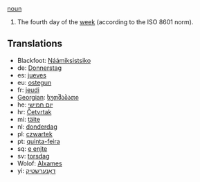 [[noun]]

#The fourth day of the [[week]] (according to the ISO 8601 norm).

==Translations==
*Blackfoot: [[Náámiksistsiko]]
*de: [[Donnerstag]]
*es: [[jueves]]
*eu: [[ostegun]]
*fr: [[jeudi]]
*[[Georgian]]: [[ხუთშაბათი]]
*he: [[יום חמישי]]
*hr: [[Četvrtak]]
*mi: [[täite]]
*nl: [[donderdag]]
*pl: [[czwartek]]
*pt: [[quinta-feira]]
*sq: [[e enjte]]
*sv: [[torsdag]]
*Wolof: [[Alxames]]
*yi: [[דאָנערשטיק]]
